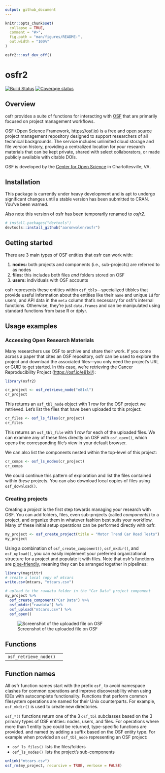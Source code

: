 ```yaml
---
output: github_document
---
```


<!-- README.md is generated from README.Rmd. Please edit that file -->

```r
knitr::opts_chunk$set(
  collapse = TRUE,
  comment = "#>",
  fig.path = "man/figures/README-",
  out.width = "100%"
)

osfr2:::osf_dev_off()
```

# osfr2

[![Build Status](https://travis-ci.org/aaronwolen/osfr.svg?branch=master)](https://travis-ci.org/aaronwolen/osfr) 
[![Coverage status](https://codecov.io/gh/aaronwolen/osfr/branch/master/graph/badge.svg)](https://codecov.io/github/aaronwolen/osfr?branch=master)

## Overview

osfr provides a suite of functions for interacting with [OSF][osf] that are primarily focused on project management workflows. 

OSF (Open Science Framework, <https://osf.io>) is a free and [open source][osf-gh] project management repository designed to support researchers of all technical backgrounds. The service includes unlimited cloud storage and file version history, providing a centralized location for your research materials that can be kept private, shared with select collaborators, or made publicly available with citable DOIs.

OSF is developed by the [Center for Open Science][cos] in Charlottesville, VA.

## Installation

This package is currently under heavy development and is apt to undergo significant changes until a stable version has been submitted to CRAN. You've been warned.

Also note this version of osfr has been temporarily renamed to *osfr2*.

``` r
# install.packages("devtools")
devtools::install_github("aaronwolen/osfr")
```

## Getting started

There are 3 main types of OSF entities that osfr can work with:

1. **nodes:** both projects and components (i.e., sub-projects) are referred to as nodes
2. **files:** this includes both files *and* folders stored on OSF
3. **users:** individuals with OSF accounts

osfr represents these entities within `osf_tbl`s---specialized tibbles that provide  useful information about the entities like their `name` and unique `id` for users, and API data in the `meta` column that's necessary for osfr's internal functions. Otherwise, they're just `data.frames` and can be manipulated using standard functions from base R or dplyr. 

## Usage examples

### Accessing Open Research Materials

Many researchers use OSF to archive and share their work. If you come across a paper that cites an OSF repository, osfr can be used to explore the project and download the associated files---you only need the project's URL or GUID to get started. In this case, we're retrieving the Cancer Reproducibility Project (<https://osf.io/e81xl/>):

```r
library(osfr2)

cr_project <- osf_retrieve_node("e81xl")
cr_project
```

This returns an `osf_tbl_node` object with 1 row for the OSF project we retrieved. Let's list the files that have been uploaded to this project:

```r
cr_files <- osf_ls_files(cr_project)
cr_files
```

This returns an `osf_tbl_file` with 1 row for each of the uploaded files. We can examine any of these files directly on OSF with `osf_open()`, which opens the corresponding file's view in your default browser. 

We can also list the components nested within the top-level of this project:

```r
cr_comps <- osf_ls_nodes(cr_project)
cr_comps
```

We could continue this pattern of exploration and list the files contained within *these* projects. You can also download local copies of files using `osf_download()`. 

### Creating projects

Creating a *project* is the first step towards managing your research with OSF. You can add folders, files, even sub-projects (called *components*) to a project, and organize them in whatever fashion best suits your workflow. Many of these initial setup operations can be performed directly with osfr. 

```r
my_project <- osf_create_project(title = "Motor Trend Car Road Tests")
my_project
```

Using a combination of `osf_create_component()`, `osf_mkdir()`, and `osf_upload()`, you can easily implement your preferred organizational structure for a project and populate it with files. Note that osfr's functions are [pipe-friendly][magrittr], meaning they can be arranged together in pipelines:

```r
library(magrittr)
# create a local copy of mtcars
write.csv(mtcars, "mtcars.csv")

# upload to the rawdata folder in the "Car Data" project component
my_project %>% 
  osf_create_component("Car Data") %>% 
  osf_mkdir("rawdata") %>% 
  osf_upload("mtcars.csv") %>% 
  osf_open()
```

![Screenshot of the uploaded file on OSF](man/figures/screen-shot.png)


## Functions

| | |
|--|--|
| `osf_retrieve_node()` | |

## Function names

All osfr function names start with the prefix `osf_` to avoid namespace clashes for common operations and improve discoverability when using IDEs with autocomplete functionality. Functions that perform common filesystem operations are named for their Unix counterparts. For example, `osf_mkdir()` is used to create new directories.

`osf_*()` functions return one of the 3 `osf_tbl` subclasses based on the 3 primary types of OSF entities: nodes, users, and files. For operations where more than 1 entity type could be returned, type-specific functions are provided. and named by adding a suffix based on the OSF entity type. For example when provided an `osf_tbl_node` representing an OSF project:

* `osf_ls_files()` lists the files/folders
* `osf_ls_nodes()` lists the project's sub-components

```r
unlink("mtcars.csv")
osf_rm(my_project, recursive = TRUE, verbose = FALSE)
```

<!-- links -->
[osf]: https://osf.io "Open Science Framework"
[cos]: https://cos.io "Center for Open Science"
[osf-gh]: https://github.com/CenterForOpenScience/osf.io "OSF's GitHub Repository"
[help]: http://help.osf.io "OSF Support"
[help-proj]: http://help.osf.io/m/projects/l/481539-create-a-project "OSF: Create a Project"
[help-comp]: http://help.osf.io/m/projects/l/481998-create-components "OSF: Create a Component"
[magrittr]: https://magrittr.tidyverse.org "magrittr: A Forward-Pipe Operator"

